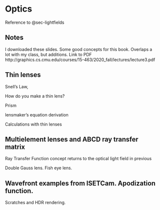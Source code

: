 # Optics

Reference to @sec-lightfields

## Notes

I downloaded these slides. Some good concepts for this book. Overlaps a lot with my class, but additions. Link to PDF http://graphics.cs.cmu.edu/courses/15-463/2020_fall/lectures/lecture3.pdf

## Thin lenses

Snell’s Law,

How do you make a thin lens?

Prism

lensmaker’s equation derivation

Calculations with thin lenses

## Multielement lenses and ABCD ray transfer matrix

Ray Transfer Function concept returns to the optical light field in previous

Double Gauss lens. Fish eye lens.

## Wavefront examples from ISETCam. Apodization function.

Scratches and HDR rendering.